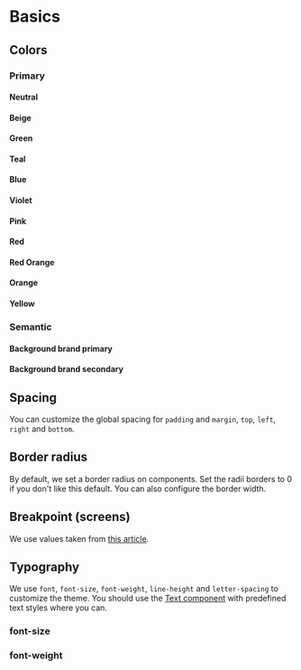 # Basics

## Colors

### Primary

#### Neutral

<div data-colors="neutral"></div>

#### Beige

<div data-colors="beige"></div>

#### Green

<div data-colors="green"></div>

#### Teal

<div data-colors="teal"></div>

#### Blue

<div data-colors="blue"></div>

#### Violet

<div data-colors="violet"></div>

#### Pink

<div data-colors="pink"></div>

#### Red

<div data-colors="red"></div>

#### Red Orange

<div data-colors="red-orange"></div>

#### Orange

<div data-colors="orange"></div>

#### Yellow

<div data-colors="yellow"></div>

### Semantic

#### Background brand primary

<div data-colors="background-brand-primary"></div>

#### Background brand secondary

<div data-colors="background-brand-secondary"></div>

## Spacing

You can customize the global spacing for `padding` and `margin`, `top`, `left`, `right` and `bottom`.

<div data-theme="spacing"></div>

## Border radius

By default, we set a border radius on components. Set the radii borders to 0 if you don't like this default. You can also configure the border width.

<div data-theme="radius"></div>

## Breakpoint (screens)

We use values taken from [this article](https://medium.com/@uiuxlab/the-most-used-responsive-breakpoints-in-2017-of-mine-9588e9bd3a8a).

<div data-theme="breakpoint"></div>

## Typography

We use `font`, `font-size`, `font-weight`, `line-height` and `letter-spacing` to customize the theme. You should use the [Text component](https://www.welcome-ui.com/components/text) with predefined text styles where you can.

### font-size

<div data-theme="font-size"></div>

### font-weight

<div data-theme="font-weight"></div>
